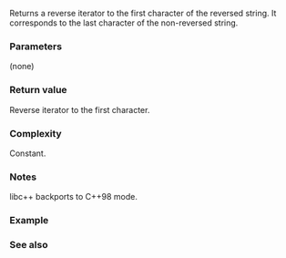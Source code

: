 {{cpp/string/basic_string/title|rbegin|crbegin}}
{{cpp/string/basic_string/navbar}}
{{dcl begin}}
{{dcla|anchor=no|num=1|noexcept=c++11|constexpr=c++20|
reverse_iterator rbegin();
}}
{{dcla|anchor=no|num=2|noexcept=c++11|constexpr=c++20|
const_reverse_iterator rbegin() const;
}}
{{dcla|anchor=no|num=3|since=c++11|constexpr=c++20|
const_reverse_iterator crbegin() const noexcept;
}}
{{dcl end}}

Returns a reverse iterator to the first character of the reversed string. It corresponds to the last character of the non-reversed string.

{{image|range-rbegin-rend.svg}}

===Parameters===
(none)

===Return value===
Reverse iterator to the first character.

===Complexity===
Constant.

===Notes===
libc++ backports {{tt|crbegin()}} to C++98 mode.

===Example===
{{example
|code=
#include &lt;algorithm&gt;
#include &lt;iostream&gt;
#include &lt;iterator&gt;
#include &lt;string&gt;

int main()
{
    std::string s("Exemplar!");
    *s.rbegin() = 'y';
    std::cout &lt;&lt; s &lt;&lt; '\n'; // "Exemplary"
 
    std::string c;
    std::copy(s.crbegin(), s.crend(), std::back_inserter(c));
    std::cout &lt;&lt; c &lt;&lt; '\n'; // "yralpmexE"
}
|output=
Exemplary
yralpmexE
}}

===See also===
{{dsc begin}}
{{dsc inc|cpp/string/basic_string/dsc rend}}
{{dsc inc|cpp/string/basic_string_view/dsc rbegin}}
{{dsc end}}

{{langlinks|de|es|fr|it|ja|pt|ru|zh}}